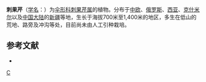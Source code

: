 {{NoteTA|G1=LS}}
{{Speciesbox
| genus = Turgenia
| species = latifolia
| authority = (L.) Hoffm.
}}

'''刺果芹'''（[[学名|学名]]：{{lang|la|''Turgenia latifolia''}}）为[[伞形科|伞形科]][[刺果芹属|刺果芹属]]的植物。分布于[[中欧|中欧]]、[[俄罗斯|俄罗斯]]、[[西亚|西亚]]、[[克什米尔|克什米尔]]以及[[中国大陆|中国大陆]]的[[新疆|新疆]]等地，生长于海拔700米至1,400米的地区，多生在低山的荒地、路旁及冲沟等处，目前尚未由人工引种栽培。

== 参考文献 ==
<div class="references-small">
* {{cite web| url =http://www.bioinfo.cn/db05/KmzwSpecies.php?action=view&id=23152| title =刺果芹| work =《中国高等植物数据库全库》| publisher =中国科学院微生物研究所| author =昆明植物研究所| accessdate =2009-02-26| deadurl =yes| archiveurl =https://web.archive.org/web/20160305041047/http://www.bioinfo.cn/db05/KmzwSpecies.php?action=view&id=23152| archivedate =2016-03-05}}
</div>
{{Taxonbar|from=Q3509015}}

[[Category:刺果芹属|C]]


{{Apiales-stub}}